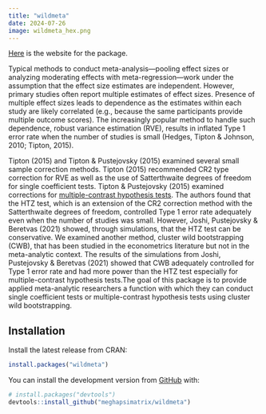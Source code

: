 ```yaml
---
title: "wildmeta"
date: 2024-07-26
image: wildmeta_hex.png
---
```


[Here](https://meghapsimatrix.github.io/wildmeta/index.html) is the website for the package.

Typical methods to conduct meta-analysis---pooling effect sizes or analyzing moderating effects with meta-regression---work under the assumption that the effect size estimates are independent. However, primary studies often report multiple estimates of effect sizes. Presence of multiple effect sizes leads to dependence as the estimates within each study are likely correlated (e.g., because the same participants provide multiple outcome scores). The increasingly popular method to handle such dependence, robust variance estimation (RVE), results in inflated Type 1 error rate when the number of studies is small (Hedges, Tipton & Johnson, 2010; Tipton, 2015).

Tipton (2015) and Tipton & Pustejovsky (2015) examined several small sample correction methods. Tipton (2015) recommended CR2 type correction for RVE as well as the use of Satterthwaite degrees of freedom for single coefficient tests. Tipton & Pustejovsky (2015) examined corrections for [multiple-contrast hypothesis tests](https://cran.r-project.org/web/packages/clubSandwich/vignettes/Wald-tests-in-clubSandwich.html). The authors found that the HTZ test, which is an extension of the CR2 correction method with the Satterthwaite degrees of freedom, controlled Type 1 error rate adequately even when the number of studies was small. However, Joshi, Pustejovsky & Beretvas (2021) showed, through simulations, that the HTZ test can be conservative. We examined another method, cluster wild bootstrapping (CWB), that has been studied in the econometrics literature but not in the meta-analytic context. The results of the simulations from Joshi, Pustejovsky & Beretvas (2021) showed that CWB adequately controlled for Type 1 error rate and had more power than the HTZ test especially for multiple-contrast hypothesis tests.The goal of this package is to provide applied meta-analytic researchers a function with which they can conduct single coefficient tests or multiple-contrast hypothesis tests using cluster wild bootstrapping.

## Installation

Install the latest release from CRAN:

```r
install.packages("wildmeta")
```

You can install the development version from [GitHub](https://github.com/) with:

```r
# install.packages("devtools")
devtools::install_github("meghapsimatrix/wildmeta")
```
